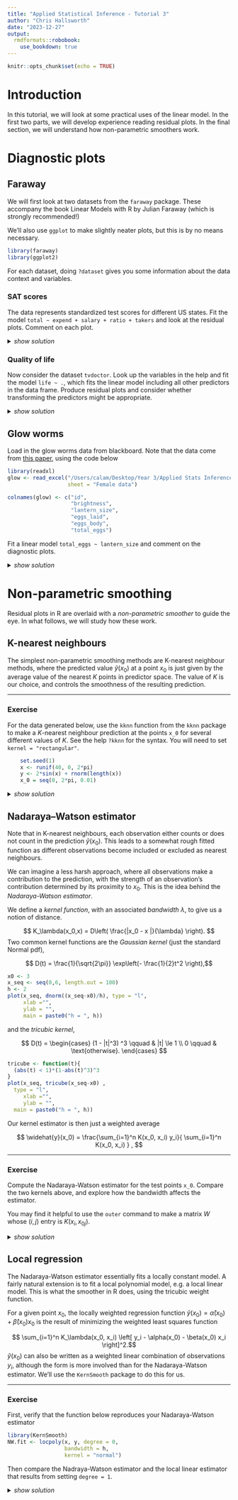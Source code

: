```yaml
---
title: "Applied Statistical Inference - Tutorial 3"
author: "Chris Hallsworth"
date: "2023-12-27"
output: 
  rmdformats::robobook:
    use_bookdown: true
---
```


```r
knitr::opts_chunk$set(echo = TRUE)
```

# Introduction

In this tutorial, we will look at some practical uses of the linear model. In the first two parts, we will develop experience reading residual plots. In the final section, we will understand how non-parametric smoothers work.

# Diagnostic plots

## Faraway

We will first look at two datasets from the `faraway` package. These accompany the book Linear Models with R by Julian Faraway (which is strongly recommended!)

We'll also use `ggplot` to make slightly neater plots, but this is by no means necessary.

```r
library(faraway)
library(ggplot2)
```

For each dataset, doing `?dataset` gives you some information about the data context and variables.

### SAT scores

The data represents standardized test scores for different US states. Fit the model
`total ~ expend + salary + ratio + takers` and look at the residual plots. Comment on each plot.

<details><summary>_show solution_</summary>
<p>
```r
data(sat)
fit0 <- lm(total ~ expend + salary + ratio + takers,
           data = sat)
par(mfrow = c(2,2))
plot(fit0)
```


- Quite large raw residuals
- Evidently a non-linear relationship between response and `takers`.
- Homgoeneity of variance seems reasonable.
- Residuals look normal; no issues.
- Largest Cook's distance is 0.5, not problematic


Look at the data, adding in the linear regression line,

```r
ggplot(data = sat, mapping = aes(x = takers,
                                 y = total)) +
  geom_point() +
  geom_smooth(method = "lm", se = FALSE)
```

</details>

### Quality of life

Now consider the dataset `tvdoctor`. Look up the variables in the help and fit the model `life ~ .`, which fits the linear model including all other predictors in the data frame. Produce residual plots and consider whether transforming the predictors might be appropriate.

<details><summary>_show solution_</summary>
<p>
```r
fit1 <- lm(life ~ ., data = tvdoctor)
par(mfrow = c(2,2))
plot(fit1)
```

- Some large raw residuals.
- Residuals normally distributed.
- Influential point (Ethopia), with a large Cook's distance, since it has a large standardized residual and high leverage.
- Note that Ethiopia is not the largest raw residual; it is only through looking at the standardized residuals that we see the effect.
- Probably makes sense to consider this data on a log scale:

```r
ggplot(data = tvdoctor, mapping = aes( x = doctor,
                                   y = life)) + geom_point() + scale_x_log10()
```

</details>

## Glow worms

Load in the glow worms data from blackboard. Note that the data come from [this paper](https://royalsocietypublishing.org/doi/10.1098/rsbl.2015.0599#d1e566), using the code below

```r
library(readxl)
glow <- read_excel("/Users/calam/Desktop/Year 3/Applied Stats Inference/glow.xlsx",
                   sheet = "Female data")

colnames(glow) <- c("id",
                    "brightness",
                    "lantern_size",
                    "eggs_laid",
                    "eggs_body",
                    "total_eggs")
```

Fit a linear model `total_eggs ~ lantern_size` and comment on the diagnostic plots.

<details><summary>_show solution_</summary>
<p>
```r
fit2 <- lm(total_eggs ~ lantern_size,
           data = glow)
par(mfrow = c(2,2))
plot(fit2)
```

- Some evidence of nonlinearity in residuals vs fitted plot.
- Standardized residuals appear normally distributed
- Scale-location plot indicates non-constant variance, plausible for count (Poisson?) data.
- No extreme Cook's distances: largest is $\approx 0.5$.

We will return to this example to motivate Generalized Linear Models.

</details>

# Non-parametric smoothing


Residual plots in R are overlaid with a *non-parametric smoother* to guide the eye. In what follows, we will study how these work.

## K-nearest neighbours
The simplest non-parametric smoothing methods are K-nearest neighbour methods, where the predicted value $\widehat{y}(x_0)$ at a point $x_0$ is just given by the average value of the nearest $K$ points in predictor space. The value of $K$ is our choice, and controls the smoothness of the resulting prediction.

***

### Exercise

For the data generated below, use the `kknn` function from the `kknn` package to make a $K$-nearest neighbour prediction at the points `x_0` for several different values of $K$. See the help `?kknn` for the syntax. You will need to set `kernel = "rectangular"`.

```r
    set.seed(1)
    x <- runif(40, 0, 2*pi)
    y <- 2*sin(x) + rnorm(length(x))
    x_0 = seq(0, 2*pi, 0.01)
```

<details><summary>_show solution_</summary> \\

The syntax required is as follows.
```r
library(kknn)
knn.fit <- kknn(y ~ x,
                  train = data.frame("x" = x, "y" = y),
                  test = data.frame("x" = x_0),
                  k = 7,
                  kernel = "rectangular")
    
plot(x, y, xlim = c(0, 2*pi), xlab = "", ylab = "")
lines(x_0, 2*sin(x_0), col = "blue", lwd = 3)
lines(x_0, knn.fit$fitted.values, type = "s", col = "orange", lwd = 2)
```

Explore varying $K$,

```r
K_vals <- c(3, 5, 7, 15, 25, 39)
par(mfrow = c(2, 3))
for(K in K_vals){
  knn.fit <- kknn(y ~ x,
                  train = data.frame("x" = x, "y" = y),
                  test = data.frame("x" = x_0),
                  k = K,
                  kernel = "rectangular")
    
  plot(x, y, xlim = c(0, 2*pi), 
       xlab = "", ylab = "", main = paste0("K = ", K))
  lines(x_0, 2*sin(x_0), col = "blue", lwd = 3)
  lines(x_0, knn.fit$fitted.values, type = "s", col = "orange", lwd = 2)
  
}

```

This clearly shows high bias when $K$ is large and high variance when $K$ is small.

</details>

## Nadaraya–Watson estimator
Note that in K-nearest neighbours, each observation either counts or does not count in the prediction $\widehat{y}(x_0)$. This leads to a somewhat rough fitted function as different observations become included or excluded as nearest neighbours. 

We can imagine a less harsh approach, where all observations make a contribution to the prediction, with the strength of an observation's contribution determined by its proximity to $x_0$. This is the idea behind the *Nadaraya-Watson estimator*.

We define a *kernel function*, with an associated *bandwidth* $\lambda$, to give us a notion of distance.

$$ K_\lambda(x_0,x) =  D\left( \frac{|x_0 - x |}{\lambda} \right). $$
Two common kernel functions are the *Gaussian kernel* (just the standard Normal pdf),

$$  D(t) = \frac{1}{\sqrt{2\pi}} \exp\left(- \frac{1}{2}t^2 \right),$$


```r
x0 <- 3
x_seq <- seq(0,6, length.out = 100)
h <- 2
plot(x_seq, dnorm((x_seq-x0)/h), type = "l",
     xlab ="",
     ylab = "",
     main = paste0("h = ", h))
```

and the *tricubic kernel*,

$$  D(t) =
	\begin{cases} 
		(1 - |t|^3) ^3 \qquad & |t| \le 1 \\
		0 \qquad & \text{otherwise}.
	\end{cases} $$

```r
tricube <- function(t){
  (abs(t) < 1)*(1-abs(t)^3)^3
}
plot(x_seq, tricube(x_seq-x0) ,
  type = "l",
     xlab ="",
     ylab = "",
  main = paste0("h = ", h))
```
 
Our kernel estimator is then just a weighted average

$$  \widehat{y}(x_0) =  \frac{\sum_{i=1}^n K(x_0, x_i) y_i}{  \sum_{i=1}^n K(x_0, x_i)  } , $$

***

### Exercise

Compute the Nadaraya-Watson estimator for the test points `x_0`. Compare the two kernels above, and explore how the bandwidth affects the estimator.

You may find it helpful to use the `outer` command to make a matrix $W$ whose $(i,j)$ entry is $K(x_i, x_{0j})$.

<details><summary>_show solution_</summary>
<p>

Use the `outer` function to make a matrix of weights

```r
h <- 0.5
W <- outer(x, x_0, FUN = function(x,y) dnorm((x - y)/h))
```

Make estimator and plot
```r
y_hat <- y%*%W / colSums(W)
plot(x_0, 2*sin(x_0), type = "l", ylim = c(-2, 2))
lines(x_0, y_hat, type = "s", col = "orange", lwd = 2)
```

Explore changes in bandwidth

```r
h_vals <- seq(0.08, 0.7, length.out = 6)
par(mfrow = c(2, 3))
for(h in h_vals){
  W <- outer(x, x_0, FUN = function(x,y) dnorm((x - y)/h))
  y_hat <- y%*%W / colSums(W)
  plot(x_0, 2*sin(x_0), type = "l", ylim = c(-3, 3))
  lines(x_0, y_hat, type = "s", col = "orange", lwd = 2)
}
```

Now investigate tricube kernel

```r
h_vals <- seq(0.05, 0.7, length.out = 6)
par(mfrow = c(2, 3))
for(h in h_vals){
  W <- outer(x, x_0, FUN = function(x,y) tricube((x - y)/h))
  y_hat <- y%*%W / colSums(W)
  plot(x_0, 2*sin(x_0), type = "l", ylim = c(-3, 3))
  lines(x_0, y_hat, type = "s", col = "orange", lwd = 2)
}
```

</details>


## Local regression

The Nadaraya-Watson estimator essentially fits a locally constant model. A fairly natural extension is to fit a local polynomial model, e.g. a local linear model. This is what the smoother in R does, using the tricubic weight function.

For a given point $x_0$, the locally weighted regression function $\widehat{y}(x_0) = \widehat{\alpha}(x_0) + \widehat{\beta}(x_0)x_0$ is the result of  minimizing the weighted least squares function

$$  \sum_{i=1}^n  K_\lambda(x_0, x_i)  \left[ y_i - \alpha(x_0) - \beta(x_0) x_i  \right]^2.$$
$\widehat{y}(x_0)$ can also be written as a weighted linear combination of observations $y_i$, although the form is more involved than for the Nadaraya-Watson estimator. We'll use the `KernSmooth` package to do this for us.

***

### Exercise
First, verify that the function below reproduces your Nadaraya-Watson estimator

```r
library(KernSmooth)
NW.fit <- locpoly(x, y, degree = 0,
                  bandwidth = h,
                  kernel = "normal")
```

Then compare the Nadraya-Watson estimator and the local linear estimator that results from setting `degree = 1`. 

<details><summary>_show solution_</summary>
<p>

Check our calculation against the package.

```r
h <- 0.5
W <- outer(x, x_0, FUN = function(x,y) dnorm((x - y)/h))
y_hat <- y%*%W / colSums(W)

NW.fit <- locpoly(x, y, degree = 0, bandwidth = h, kernel = "normal")

plot(x_0, 2*sin(x_0), type = "l", ylim = c(-3, 3))
  lines(x_0, y_hat, type = "s", col = "orange", lwd = 2, lty = 4)
  lines(NW.fit$x, NW.fit$y, type = "s", col = "blue", lwd = 1, lty = 2)

```

Happily identical.

Now compare N-W and local linear estimators


```r
NW.fit <- locpoly(x, y, degree = 0, bandwidth = h, kernel = "normal")
LR.fit <- locpoly(x, y, degree = 1, bandwidth = h, kernel = "normal")

plot(x_0, 2*sin(x_0), type = "l", ylim = c(-3, 3))
  lines(NW.fit$x, NW.fit$y, type = "s", col = "orange", lwd = 2, lty = 4)
  lines(LR.fit$x, LR.fit$y, type = "s", col = "blue", lwd = 1, lty = 2)
```

Local linear estimator performs better at boundaries in particular.

</details>



